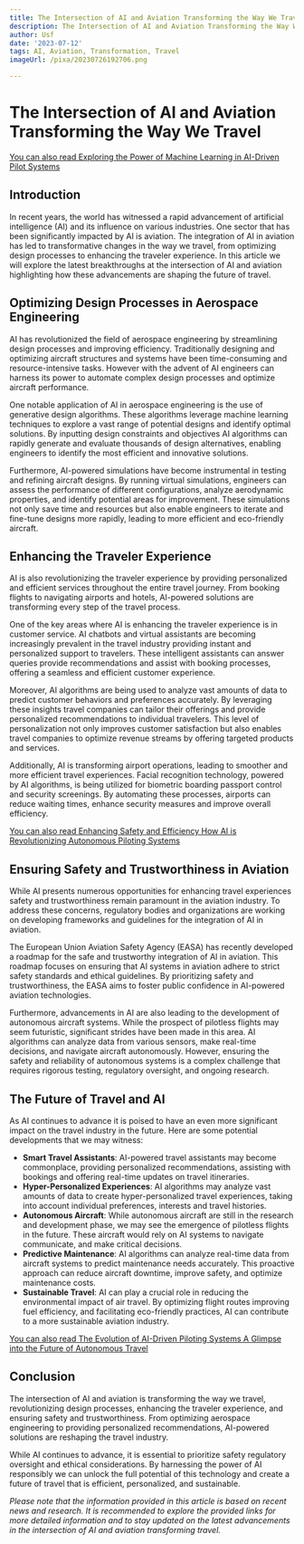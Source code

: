 ```yaml
---
title: The Intersection of AI and Aviation Transforming the Way We Travel
description: The Intersection of AI and Aviation Transforming the Way We Travel
author: Usf
date: '2023-07-12'
tags: AI, Aviation, Transformation, Travel
imageUrl: /pixa/20230726192706.png

---
```

# The Intersection of AI  and Aviation Transforming the Way We Travel

[You can also read Exploring the Power of Machine Learning  in AI-Driven Pilot Systems](Exploring%20the%20Power%20of%20Machine%20Learning%20in%20AI-Driven%20Pilot%20Systems)


## Introduction

In recent years, the world has witnessed a rapid advancement of artificial intelligence  (AI) and its influence  on various industries. One sector that has been significantly impacted by AI is aviation. The  integration of AI in aviation has led to transformative changes in the way we travel, from optimizing design processes to enhancing the traveler experience. In this article we will explore the latest  breakthroughs  at  the intersection of AI and aviation highlighting how these advancements are  shaping the future of travel.

## Optimizing Design Processes in Aerospace Engineering

AI  has revolutionized the field of aerospace engineering  by streamlining design processes and improving efficiency. Traditionally designing and optimizing aircraft structures and systems  have been time-consuming and resource-intensive tasks. However with the advent of AI engineers can harness  its power to automate complex design processes and optimize aircraft performance.

One notable application of AI in aerospace engineering is the use of generative design algorithms. These algorithms  leverage machine learning techniques to explore a vast range of potential designs and identify optimal solutions. By inputting design constraints and objectives  AI algorithms can rapidly generate and  evaluate thousands of design alternatives, enabling engineers to identify  the most efficient and innovative solutions.

Furthermore, AI-powered simulations have become instrumental in testing and refining aircraft designs. By running virtual simulations, engineers can assess the performance of different configurations, analyze aerodynamic properties, and  identify potential areas for improvement. These simulations not only save time and resources but also enable engineers  to iterate and fine-tune  designs more rapidly, leading to more efficient and eco-friendly aircraft.

##  Enhancing the Traveler Experience

AI is also revolutionizing the traveler experience by providing personalized and  efficient services throughout the entire travel journey. From booking flights to navigating airports and hotels, AI-powered solutions are transforming every step of the travel process.

One of  the key areas where  AI  is enhancing the traveler experience is in customer service. AI  chatbots and virtual assistants are becoming increasingly prevalent in the  travel industry providing instant and  personalized support to travelers. These intelligent assistants can answer queries provide  recommendations and assist with  booking processes,  offering a  seamless  and efficient customer experience.

Moreover, AI algorithms  are being  used to analyze vast amounts  of  data to predict customer behaviors and preferences  accurately. By leveraging these insights travel companies  can tailor their offerings and provide personalized recommendations to individual travelers. This level of personalization not only  improves customer satisfaction but also enables travel companies to optimize revenue streams by offering targeted products and services.

Additionally, AI is  transforming airport operations, leading to smoother and  more  efficient travel experiences. Facial recognition technology,  powered  by AI algorithms, is being utilized for  biometric boarding passport control and  security screenings. By automating these processes, airports can reduce waiting times, enhance security measures and improve overall efficiency.

[You can also read Enhancing Safety and Efficiency How AI is Revolutionizing Autonomous Piloting Systems](Enhancing%20Safety%20and%20Efficiency%20How%20AI%20is%20Revolutionizing%20Autonomous%20Piloting%20Systems)


## Ensuring Safety and  Trustworthiness in Aviation

While AI presents numerous opportunities for enhancing travel experiences safety and trustworthiness remain paramount in the aviation industry. To address these concerns, regulatory bodies and organizations are working on developing frameworks  and guidelines for  the integration of AI in  aviation.

The  European Union Aviation Safety Agency (EASA)  has recently developed a roadmap for the safe and trustworthy integration of AI in aviation.  This roadmap focuses on ensuring that AI systems in aviation adhere to strict safety standards and ethical guidelines. By prioritizing  safety and trustworthiness, the EASA aims to foster public confidence in AI-powered aviation technologies.

Furthermore, advancements in AI are also leading to the  development of autonomous aircraft systems. While  the prospect of pilotless flights may  seem futuristic, significant strides have been made in this area. AI  algorithms can analyze data from various sensors, make real-time  decisions,  and navigate aircraft autonomously. However,  ensuring  the safety and reliability of autonomous systems is a  complex challenge that requires rigorous testing, regulatory oversight, and ongoing research.

## The Future of Travel and AI

As AI continues to  advance it is poised to have an even more significant impact on the  travel industry in the future. Here  are some potential developments that we may witness:

- **Smart Travel Assistants**: AI-powered travel assistants may become commonplace, providing personalized  recommendations,  assisting with bookings  and offering real-time updates on travel  itineraries.
- **Hyper-Personalized Experiences**: AI algorithms may analyze  vast amounts of data to create hyper-personalized travel experiences, taking into account individual preferences, interests and travel histories.
- **Autonomous Aircraft**: While autonomous aircraft are still in the research and development  phase,  we may  see the emergence of pilotless flights in the  future.  These aircraft would rely on AI systems  to navigate communicate, and make critical decisions.
- **Predictive Maintenance**: AI algorithms can analyze real-time data from aircraft systems to predict maintenance needs accurately. This proactive approach can reduce aircraft downtime,  improve safety, and optimize maintenance costs.
- **Sustainable Travel**: AI can  play a crucial role in reducing the  environmental impact of air travel.  By optimizing flight routes improving fuel  efficiency, and facilitating eco-friendly practices, AI can  contribute to a more sustainable aviation industry.

[You can also read  The Evolution of AI-Driven Piloting Systems A Glimpse into the Future of Autonomous  Travel](The%20Evolution%20of%20AI-Driven%20Piloting%20Systems%20A%20Glimpse%20into%20the%20Future%20of%20Autonomous%20Travel)


## Conclusion

The intersection  of AI and aviation is transforming the way we travel, revolutionizing design processes, enhancing the traveler experience, and ensuring safety and trustworthiness. From optimizing  aerospace engineering  to providing personalized recommendations, AI-powered solutions are reshaping  the travel industry.

While  AI continues  to advance, it is essential to prioritize safety regulatory oversight and ethical considerations. By harnessing the power of AI responsibly we can unlock the full  potential of this technology and create  a future of travel that is efficient, personalized, and sustainable.

*Please note that the information provided in this article is based on recent news and research. It  is recommended to explore the provided links for more detailed information and  to stay updated on the  latest advancements in the intersection of AI  and aviation transforming travel.*